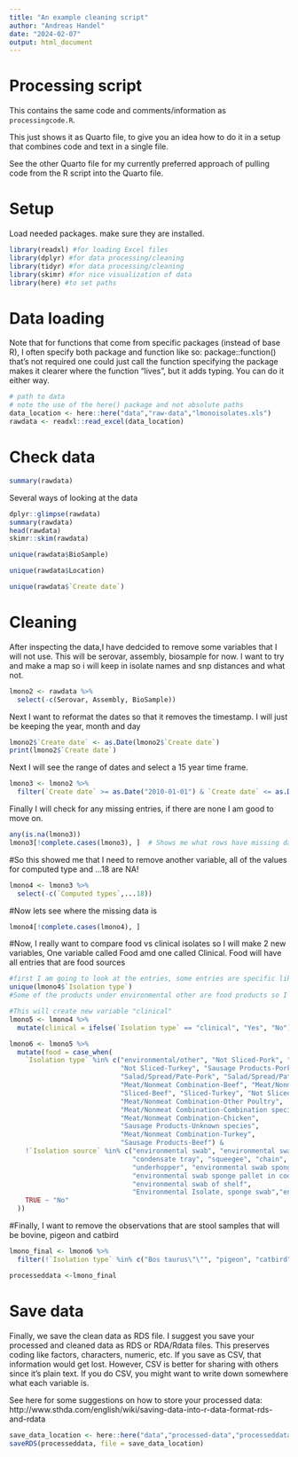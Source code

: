 ```yaml
---
title: "An example cleaning script"
author: "Andreas Handel"
date: "2024-02-07"
output: html_document
---
```



# Processing script

This contains the same code and comments/information as `processingcode.R`.

This just shows it as Quarto file, to give you an idea how to do it in a setup that combines code and text in a single file.

See the other Quarto file for my currently preferred approach of pulling code from the R script into the Quarto file.


# Setup

Load needed packages. make sure they are installed.

```r
library(readxl) #for loading Excel files
library(dplyr) #for data processing/cleaning
library(tidyr) #for data processing/cleaning
library(skimr) #for nice visualization of data 
library(here) #to set paths
```


# Data loading

Note that for functions that come from specific packages (instead of base R), I often specify both package and function like so:
package::function() that's not required one could just call the function specifying the package makes it clearer where the function "lives",
but it adds typing. You can do it either way.


```r
# path to data
# note the use of the here() package and not absolute paths
data_location <- here::here("data","raw-data","lmonoisolates.xls")
rawdata <- readxl::read_excel(data_location)
```


# Check data

```r
summary(rawdata)
```


Several ways of looking at the data

```r
dplyr::glimpse(rawdata)
summary(rawdata)
head(rawdata)
skimr::skim(rawdata)
```

```r
unique(rawdata$BioSample)
```
```r
unique(rawdata$Location)
```
```r
unique(rawdata$`Create date`)
```




# Cleaning

After inspecting the data,I have dedcided to remove some variables that I will not use. This will be serovar, assembly, biosample for now. I want to try and make a map so i will keep in isolate names and snp distances and what not.

```r
lmono2 <- rawdata %>% 
  select(-c(Serovar, Assembly, BioSample))
```
Next I want to reformat the dates so that it removes the timestamp. I will just be keeping the year, month and day
```r
lmono2$`Create date` <- as.Date(lmono2$`Create date`)
print(lmono2$`Create date`)
```
Next I will see the range of dates and select a 15 year time frame.
```r
lmono3 <- lmono2 %>%
  filter(`Create date` >= as.Date("2010-01-01") & `Create date` <= as.Date("2024-12-31"))
```
Finally I will check for any missing entries, if there are none I am good to move on.
```r
any(is.na(lmono3))
lmono3[!complete.cases(lmono3), ]  # Shows me what rows have missing data

```
#So this showed me that I need to remove another variable, all of the values for computed type and ...18 are NA!
```r
lmono4 <- lmono3 %>%
  select(-c(`Computed types`,...18))
```
#Now lets see where the missing data is 
```r
lmono4[!complete.cases(lmono4), ] 
```
#Now, I really want to compare food vs clinical isolates so I will make 2 new variables, One variable called Food amd one called Clinical. Food will have all entries that are food sources
```r
#first I am going to look at the entries, some entries are specific like hotdog or blood and some just say food or clinical, I want to include those specific ones as well so I need to see what I am working with. 
unique(lmono4$`Isolation type`)
#Some of the products under environmental other are food products so I will put environmnetal other into its own category and then filter out the non-food products since it is mostly foods.
```

```r
#This will create new variable "clinical"
lmono5 <- lmono4 %>%
  mutate(clinical = ifelse(`Isolation type` == "clinical", "Yes", "No"))
```


```r
lmono6 <- lmono5 %>%
  mutate(food = case_when(
    `Isolation type` %in% c("environmental/other", "Not Sliced-Pork", "Sliced-Pork", 
                            "Not Sliced-Turkey", "Sausage Products-Pork", 
                            "Salad/Spread/Pate-Pork", "Salad/Spread/Pate-Chicken", 
                            "Meat/Nonmeat Combination-Beef", "Meat/Nonmeat Combination", 
                            "Sliced-Beef", "Sliced-Turkey", "Not Sliced-Chicken", 
                            "Meat/Nonmeat Combination-Other Poultry", 
                            "Meat/Nonmeat Combination-Combination species", "raw", 
                            "Meat/Nonmeat Combination-Chicken", 
                            "Sausage Products-Unknown species", 
                            "Meat/Nonmeat Combination-Turkey", 
                            "Sausage Products-Beef") & 
    !`Isolation source` %in% c("environmental swab", "environmental swab sponge floor", 
                               "condensate tray", "squeegee", "chain", "wrench", 
                               "underhopper", "environmental swab sponge non food contact surface", 
                               "environmental swab sponge pallet in cooler", 
                               "environmental swab of shelf", 
                               "Environmental Isolate, sponge swab","environmental swab sponge") ~ "Yes",
    TRUE ~ "No"
  ))

```
#Finally, I want to remove the observations that are stool samples that will be bovine, pigeon and catbird
```r
lmono_final <- lmono6 %>%
  filter(!`Isolation type` %in% c("Bos taurus\"\"", "pigeon", "catbird"))
```

```r
processeddata <-lmono_final
```


# Save data 

Finally, we save the clean data as RDS file. I suggest you save your processed and cleaned data as RDS or RDA/Rdata files. 
This preserves coding like factors, characters, numeric, etc.  If you save as CSV, that information would get lost.
However, CSV is better for sharing with others since it's plain text. If you do CSV, you might want to write down somewhere what each variable is.

See here for some suggestions on how to store your processed data:
http://www.sthda.com/english/wiki/saving-data-into-r-data-format-rds-and-rdata

```r
save_data_location <- here::here("data","processed-data","processeddata.rds")
saveRDS(processeddata, file = save_data_location)
```





